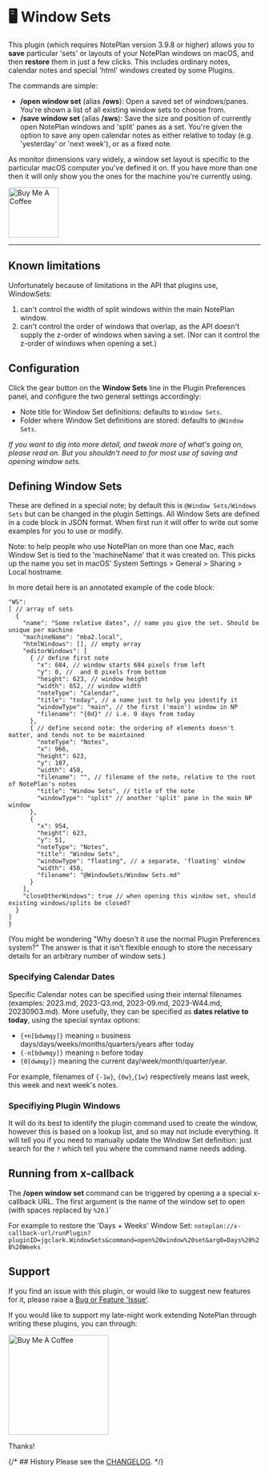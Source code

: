 # 🖥️ Window Sets

This plugin (which requires NotePlan version 3.9.8 or higher) allows you to **save** particular 'sets' or layouts of your NotePlan windows on macOS, and then **restore** them in just a few clicks. This includes ordinary notes, calendar notes and special 'html' windows created by some Plugins.

The commands are simple:
- **/open window set** (alias **/ows**): Open a saved set of windows/panes. You're shown a list of all existing window sets to choose from.
- **/save window set** (alias **/sws**): Save the size and position of currently open NotePlan windows and 'split' panes as a set. You're given the option to save any open calendar notes as either relative to today (e.g. 'yesterday' or 'next week'), or as a fixed note.

As monitor dimensions vary widely, a window set layout is specific to the particular macOS computer you've defined it on. If you have more than one then it will only show you the ones for the machine you're currently using.

[<img width="100px" alt="Buy Me A Coffee" src="https://www.buymeacoffee.com/assets/img/guidelines/download-assets-sm-2.svg" />](https://www.buymeacoffee.com/revjgc)

<hr />

## Known limitations
Unfortunately because of limitations in the API that plugins use, WindowSets:
1. can't control the width of split windows within the main NotePlan window.
2. can't control the order of windows that overlap, as the API doesn't supply the z-order of windows when saving a set. (Nor can it control the z-order of windows when opening a set.)

## Configuration
Click the gear button on the **Window Sets** line in the Plugin Preferences panel, and configure the two general settings accordingly:
- Note title for Window Set definitions: defaults to `Window Sets`.
- Folder where Window Set definitions are stored: defaults to `@Window Sets`.

_If you want to dig into more detail, and tweak more of what's going on, please read on. But you shouldn't need to for most use of saving and opening window sets._

## Defining Window Sets
These are defined in a special note; by default this is `@Window Sets/Windows Sets` but can be changed in the plugin Settings. All Window Sets are defined in a code block in JSON format. When first run it will offer to write out some examples for you to use or modify.

Note: to help people who use NotePlan on more than one Mac, each Window Set is tied to the 'machineName' that it was created on. This picks up the name you set in macOS' System Settings > General > Sharing > Local hostname.

In more detail here is an annotated example of the code block:
```jsonc
"WS":
[ // array of sets
  {
    "name": "Some relative dates", // name you give the set. Should be unique per machine
    "machineName": "mba2.local",
    "htmlWindows": [], // empty array
    "editorWindows": [
      { // define first note
        "x": 684, // window starts 684 pixels from left
        "y": 0, //  and 0 pixels from bottom
        "height": 623, // window height
        "width": 652, // window width
        "noteType": "Calendar",
        "title": "today", // a name just to help you identify it
        "windowType": "main", // the first ('main') window in NP
        "filename": "{0d}" // i.e. 0 days from today
      },
      { // define second note: the ordering of elements doesn't matter, and tends not to be maintained
        "noteType": "Notes",
        "x": 966,
        "height": 623,
        "y": 107,
        "width": 450,
        "filename": "", // filename of the note, relative to the root of NotePlan's notes
        "title": "Window Sets", // title of the note
        "windowType": "split" // another 'split' pane in the main NP window
      },
      {
        "x": 954,
        "height": 623,
        "y": 51,
        "noteType": "Notes",
        "title": "Window Sets",
        "windowType": "floating", // a separate, 'floating' window
        "width": 450,
        "filename": "@WindowSets/Window Sets.md"
      }
    ],
    "closeOtherWindows": true // when opening this window set, should existing windows/splits be closed?
  }
]
}
```

(You might be wondering "Why doesn't it use the normal Plugin Preferences system?" The answer is that it isn't flexible enough to store the necessary details for an arbitrary number of window sets.)

### Specifying Calendar Dates
Specific Calendar notes can be specified using their internal filenames (examples: 2023.md, 2023-Q3.md, 2023-09.md, 2023-W44.md, 20230903.md). More usefully, they can be specified as **dates relative to today**, using the special syntax options:
-  `{+n[bdwmqy]}` meaning `n` business days/days/weeks/months/quarters/years after today
- `{-n[bdwmqy]}` meaning `n` before today
- `{0[dwmqy]}` meaning the current day/week/month/quarter/year.

For example, filenames of `{-1w}`, `{0w}`,`{1w}` respectively means last week, this week and next week's notes.

### Specifiying Plugin Windows
It will do its best to identify the plugin command used to create the window, however this is based on a lookup list, and so may not include everything. It will tell you if you need to manually update the Window Set definition: just search for the `?` which tell you where the command name needs adding.

## Running from x-callback
The **/open window set** command can be triggered by opening a a special x-callback URL. The first argument is the name of the window set to open (with spaces replaced by `%20`.)`

For example to restore the 'Days + Weeks' Window Set:
`noteplan://x-callback-url/runPlugin?pluginID=jgclark.WindowSets&command=open%20window%20set&arg0=Days%20%2B%20Weeks`

## Support
If you find an issue with this plugin, or would like to suggest new features for it, please raise a [Bug or Feature 'Issue'](https://github.com/NotePlan/plugins/issues).

If you would like to support my late-night work extending NotePlan through writing these plugins, you can through:

[<img width="200px" alt="Buy Me A Coffee" src="https://www.buymeacoffee.com/assets/img/guidelines/download-assets-sm-2.svg" />](https://www.buymeacoffee.com/revjgc)

Thanks!

{/* ## History
Please see the [CHANGELOG](CHANGELOG.md). */}
